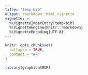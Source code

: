 ```yaml
---
title: "temp-bib"
output: rmarkdown::html_vignette
vignette: >
  %\VignetteIndexEntry{temp-bib}
  %\VignetteEngine{knitr::rmarkdown}
  %\VignetteEncoding{UTF-8}
---
```


```r
knitr::opts_chunk$set(
  collapse = TRUE,
  comment = "#>"
)
```

```r
library(graphicalMCP)
```

